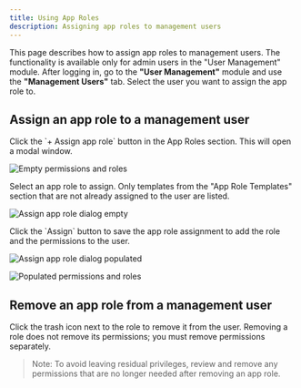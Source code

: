 ```yaml
---
title: Using App Roles
description: Assigning app roles to management users
---
```




This page describes how to assign app roles to management users.
The functionality is available only for admin users in the "User Management" module. After logging in, go to the **"User Management"** module and use the **"Management Users"** tab. Select the user you want to assign the app role to.


## Assign an app role to a management user

<Steps>

<Step>
Click the `+ Assign app role` button in the App Roles section. This will open a modal window.

![Empty permissions and roles](./images/empty-permissions-and-roles.png)

</Step>

<Step>

Select an app role to assign. Only templates from the "App Role Templates" section that are not already assigned to the user are listed.

![Assign app role dialog empty](./images/assign-app-role-dialog-empty.png)

</Step>

<Step>
Click the `Assign` button to save the app role assignment to add the role and the permissions to the user.

![Assign app role dialog populated](./images/assign-app-role-dialog-populated.png)

</Step>

</Steps>

![Populated permissions and roles](./images/populated-permissions-and-roles.png)

## Remove an app role from a management user
Click the trash icon next to the role to remove it from the user. Removing a role does not remove its permissions; you must remove permissions separately.

> Note: To avoid leaving residual privileges, review and remove any permissions that are no longer needed after removing an app role.
